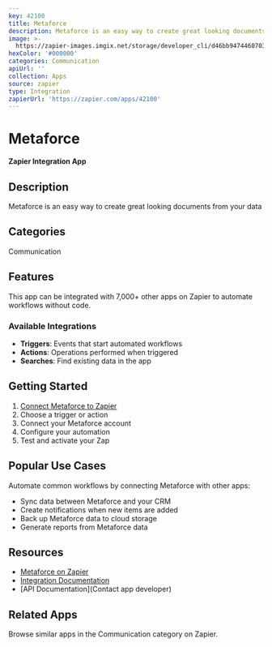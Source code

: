 ```yaml
---
key: 42100
title: Metaforce
description: Metaforce is an easy way to create great looking documents from your data
image: >-
  https://zapier-images.imgix.net/storage/developer_cli/d46bb947446070382cf2214a8969369c.png?auto=format%2Ccompress&ixlib=python-3.0.0&q=50
hexColor: '#000000'
categories: Communication
apiUrl: ''
collection: Apps
source: zapier
type: Integration
zapierUrl: 'https://zapier.com/apps/42100'
---
```

# Metaforce

**Zapier Integration App**

## Description

Metaforce is an easy way to create great looking documents from your data

## Categories

Communication

## Features

This app can be integrated with 7,000+ other apps on Zapier to automate workflows without code.

### Available Integrations

- **Triggers**: Events that start automated workflows
- **Actions**: Operations performed when triggered
- **Searches**: Find existing data in the app

## Getting Started

1. [Connect Metaforce to Zapier](https://zapier.com/apps/42100)
2. Choose a trigger or action
3. Connect your Metaforce account
4. Configure your automation
5. Test and activate your Zap

## Popular Use Cases

Automate common workflows by connecting Metaforce with other apps:

- Sync data between Metaforce and your CRM
- Create notifications when new items are added
- Back up Metaforce data to cloud storage
- Generate reports from Metaforce data

## Resources

- [Metaforce on Zapier](https://zapier.com/apps/42100)
- [Integration Documentation](https://zapier.com/apps/42100/integrations)
- [API Documentation](Contact app developer)

## Related Apps

Browse similar apps in the Communication category on Zapier.
